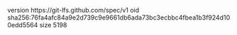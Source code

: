 version https://git-lfs.github.com/spec/v1
oid sha256:76fa4afc84a9e2d739c9e9661db6ada73bc3ecbbc4fbea1b3f924d100edd5564
size 5198
